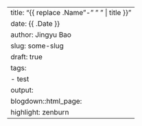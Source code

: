 ---
title: "{{ replace .Name "-" " " | title }}"
date: {{ .Date }}
author: Jingyu Bao
slug: some-slug
draft: true
tags:
    - test
output:
    blogdown::html_page:
        highlight: zenburn
---